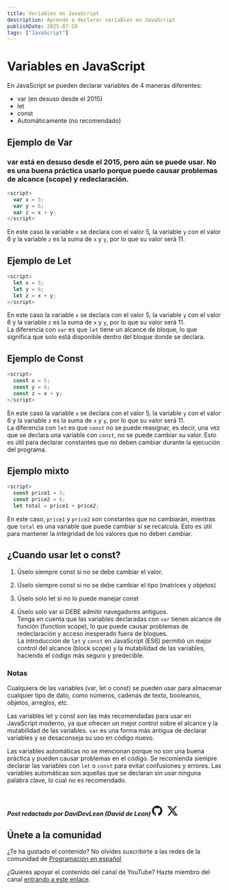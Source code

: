 ```yaml
---
title: Variables en JavaScript
description: Aprende a declarar variables en JavaScript
publishDate: 2025-07-28
tags: ["JavaScript"]
---
```



# Variables en JavaScript

En JavaScript se pueden declarar variables de 4 maneras diferentes:

* var (en desuso desde el 2015)
* let
* const
* Automáticamente (no recomendado)

## Ejemplo de Var 

### var está en desuso desde el 2015, pero aún se puede usar. No es una buena práctica usarlo porque puede causar problemas de alcance (scope) y redeclaración.

```javascript
<script>
  var x = 5;
  var y = 6;
  var z = x + y;
</script>
```
En este caso la variable `x` se declara con el valor 5, la variable `y` con el valor 6 y la variable `z` es la suma de `x` y `y`, por lo que su valor será 11.

## Ejemplo de Let

```javascript
<script>
  let x = 5;
  let y = 6;
  let z = x + y;
</script>
```

En este caso la variable `x` se declara con el valor 5, la variable `y` con el valor 6 y la variable `z` es la suma de `x` y `y`, por lo que su valor será 11.  
La diferencia con `var` es que `let` tiene un alcance de bloque, lo que significa que solo está disponible dentro del bloque donde se declara.
## Ejemplo de Const

```javascript
<script>
  const x = 5;
  const y = 6;
  const z = x + y;
</script>
```

En este caso la variable `x` se declara con el valor 5, la variable `y` con el valor 6 y la variable `z` es la suma de `x` y `y`, por lo que su valor será 11.  
La diferencia con `let` es que `const` no se puede reasignar, es decir, una vez que se declara una variable con `const`, no se puede cambiar su valor. Esto es útil para declarar constantes que no deben cambiar durante la ejecución del programa.

## Ejemplo mixto

```javascript
<script>
  const price1 = 5;
  const price2 = 6;
  let total = price1 + price2;
```
En este caso, `price1` y `price2` son constantes que no cambiarán, mientras que `total` es una variable que puede cambiar si se recalcula. Esto es útil para mantener la integridad de los valores que no deben cambiar.

## ¿Cuando usar let o const?

1. Úselo siempre const si no se debe cambiar el valor.

2. Úselo siempre const si no se debe cambiar el tipo (matrices y objetos)

3. Úselo solo let si no lo puede manejar const

4. Úselo solo var si DEBE admitir navegadores antiguos.  
    Tenga en cuenta que las variables declaradas con `var` tienen alcance de función (function scope), lo que puede causar problemas de redeclaración y acceso inesperado fuera de bloques.  
    La introducción de `let` y `const` en JavaScript (ES6) permitió un mejor control del alcance (block scope) y la mutabilidad de las variables, haciendo el código más seguro y predecible.

### Notas

Cualquiera de las variables (var, let o const) se pueden usar para almacenar cualquier tipo de dato, como números, cadenas de texto, booleanos, objetos, arreglos, etc. 


Las variables let y const son las más recomendadas para usar en JavaScript moderno, ya que ofrecen un mejor control sobre el alcance y la mutabilidad de las variables. `var` es una forma más antigua de declarar variables y se desaconseja su uso en código nuevo.

Las variables automáticas no se mencionan porque no son una buena práctica y pueden causar problemas en el código. Se recomienda siempre declarar las variables con `let` o `const` para evitar confusiones y errores.
Las variables automáticas son aquellas que se declaran sin usar ninguna palabra clave, lo cual no es recomendado.

<br />

##### Post redactado por DaviDevLeon (David de Leon) <a href="https://github.com/DaviDevLeon" target="_blank" rel="noopener noreferrer"><svg xmlns="http://www.w3.org/2000/svg" width="24" height="24" fill="currentColor" class="bi bi-github" viewBox="0 0 16 16"><path d="M8 0C3.58 0 0 3.58 0 8c0 3.54 2.29 6.53 5.47 7.59.4.07.55-.17.55-.38 0-.19-.01-.82-.01-1.49-2.01.37-2.53-.49-2.69-.94-.09-.23-.48-.94-.82-1.13-.28-.15-.68-.52-.01-.53.63-.01 1.08.58 1.23.82.72 1.21 1.87.87 2.33.66.07-.52.28-.87.51-1.07-1.78-.2-3.64-.89-3.64-3.95 0-.87.31-1.59.82-2.15-.08-.2-.36-1.02.08-2.12 0 0 .67-.21 2.2.82.64-.18 1.32-.27 2-.27s1.36.09 2 .27c1.53-1.04 2.2-.82 2.2-.82.44 1.1.16 1.92.08 2.12.51.56.82 1.27.82 2.15 0 3.07-1.87 3.75-3.65 3.95.29.25.54.73.54 1.48 0 1.07-.01 1.93-.01 2.2 0 .21.15.46.55.38A8.01 8.01 0 0 0 16 8c0-4.42-3.58-8-8-8"/></svg></a> <a href="https://x.com/DaviDevLeon" target="_blank" rel="noopener noreferrer" style="margin-left: 8px;"><svg xmlns="http://www.w3.org/2000/svg" width="24" height="24" fill="currentColor" class="bi bi-twitter-x" viewBox="0 0 16 16"><path d="M12.6.75h2.454l-5.36 6.142L16 15.25h-4.937l-3.867-5.07-4.425 5.07H.316l5.733-6.57L0 .75h5.063l3.495 4.633L12.601.75Zm-.86 13.028h1.36L4.323 2.145H2.865z"/></svg></a>

## Únete a la comunidad

¿Te ha gustado el contenido? No olvides suscribirte a las redes de la comunidad de <a href="https://programacion-es.dev/redes/" target="_blank" rel="noopener noreferrer">Programación en español</a>

¿Quieres apoyar el contenido del canal de YouTube? Hazte miembro del canal <a href="https://www.youtube.com/channel/UCNliuGyPizt7uNcdCrUoduQ/join" target="_blank" rel="noopener noreferrer">entrando a este enlace</a>.

